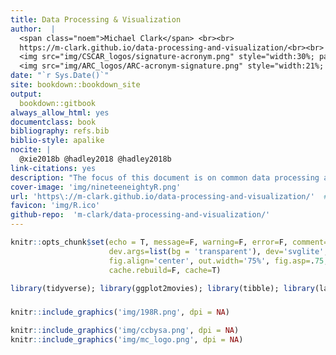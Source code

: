 ```yaml
--- 
title: Data Processing & Visualization
author:  |
  <span class="noem">Michael Clark</span> <br><br>
  https://m-clark.github.io/data-processing-and-visualization/<br><br>
  <img src="img/CSCAR_logos/signature-acronym.png" style="width:30%; padding:10px 0;" alt="University of Michigan: CSCAR"> <br>
  <img src="img/ARC_logos/ARC-acronym-signature.png" style="width:21%; padding:10px 0;" alt="University of Michigan: Advanced Research Computing"> 
date: "`r Sys.Date()`"
site: bookdown::bookdown_site
output:
  bookdown::gitbook
always_allow_html: yes
documentclass: book
bibliography: refs.bib
biblio-style: apalike
nocite: | 
  @xie2018b @hadley2018 @hadley2018b
link-citations: yes
description: "The focus of this document is on common data processing and exploration techniques in R, especially as a prelude to visualization. The first part of the document will cover data structures, the dplyr and tidyverse packages, which enhance and facilitate the sorts of operations that typically arise when dealing with data, including faster I/O and grouped operations. For visualization, the focus will be on using ggplot2 and other packages that allow for interactivity. In addition, basic programming concepts and techniques are introduced.  Exercises may be found in the document as well.  In addition, the demonstrations of the data processing section are available in Python via Jupyter notebooks."  
cover-image: 'img/nineteeneightyR.png'
url: 'https\://m-clark.github.io/data-processing-and-visualization/'  # evidently the \: is required or you'll get text in the title/toc area
favicon: 'img/R.ico'
github-repo:  'm-clark/data-processing-and-visualization/'
---
```


```r
knitr::opts_chunk$set(echo = T, message=F, warning=F, error=F, comment=NA, R.options=list(width=220),   # code 
                      dev.args=list(bg = 'transparent'), dev='svglite',                                 # viz
                      fig.align='center', out.width='75%', fig.asp=.75,                 
                      cache.rebuild=F, cache=T)                                                         # cache
```


```r
library(tidyverse); library(ggplot2movies); library(tibble); library(lazerhawk)
```

##### {-}



```r
knitr::include_graphics('img/198R.png', dpi = NA)
```

```r
knitr::include_graphics('img/ccbysa.png', dpi = NA)
knitr::include_graphics('img/mc_logo.png', dpi = NA)
```
